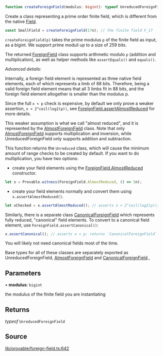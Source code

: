 ```ts
function createForeignField(modulus: bigint): typeof UnreducedForeignField
```

Create a class representing a prime order finite field, which is different from the native [Field](../classes/Field.mdx).

```ts
const SmallField = createForeignField(17n); // the finite field F_17
```

`createForeignField(p)` takes the prime modulus `p` of the finite field as input, as a bigint.
We support prime moduli up to a size of 259 bits.

The returned [ForeignField](../classes/ForeignField.mdx) class supports arithmetic modulo `p` (addition and multiplication),
as well as helper methods like `assertEquals()` and `equals()`.

_Advanced details:_

Internally, a foreign field element is represented as three native field elements, each of which
represents a limb of 88 bits. Therefore, being a valid foreign field element means that all 3 limbs
fit in 88 bits, and the foreign field element altogether is smaller than the modulus p.

Since the full `x < p` check is expensive, by default we only prove a weaker assertion, `x < 2^ceil(log2(p))`,
see [ForeignField.assertAlmostReduced](../classes/ForeignField.mdx#assertalmostreduced-1) for more details.

This weaker assumption is what we call "almost reduced", and it is represented by the [AlmostForeignField](../classes/AlmostForeignField.mdx) class.
Note that only [AlmostForeignField](../classes/AlmostForeignField.mdx) supports multiplication and inversion, while UnreducedForeignField
only supports addition and subtraction.

This function returns the `Unreduced` class, which will cause the minimum amount of range checks to be created by default.
If you want to do multiplication, you have two options:
- create your field elements using the [ForeignField.AlmostReduced](../classes/ForeignField.mdx#almostreduced) constructor.
```ts
let x = Provable.witness(ForeignField.AlmostReduced, () => 5n);
```
- create your field elements normally and convert them using `x.assertAlmostReduced()`.
```ts
let xChecked = x.assertAlmostReduced(); // asserts x < 2^ceil(log2(p)); returns `AlmostForeignField`
```

Similarly, there is a separate class [CanonicalForeignField](../classes/CanonicalForeignField.mdx) which represents fully reduced, "canonical" field elements.
To convert to a canonical field element, use `ForeignField.assertCanonical()`:

```ts
x.assertCanonical(); // asserts x < p; returns `CanonicalForeignField`
```
You will likely not need canonical fields most of the time.

Base types for all of these classes are separately exported as UnreducedForeignField, [AlmostForeignField](../classes/AlmostForeignField.mdx) and [CanonicalForeignField](../classes/CanonicalForeignField.mdx).,

## Parameters

• **modulus**: `bigint`

the modulus of the finite field you are instantiating

## Returns

*typeof* `UnreducedForeignField`

## Source

[lib/provable/foreign-field.ts:642](https://github.com/o1-labs/o1js/blob/6ebbc23710f6de023fea6d83dc93c5a914c571f2/src/lib/provable/foreign-field.ts#L642)
